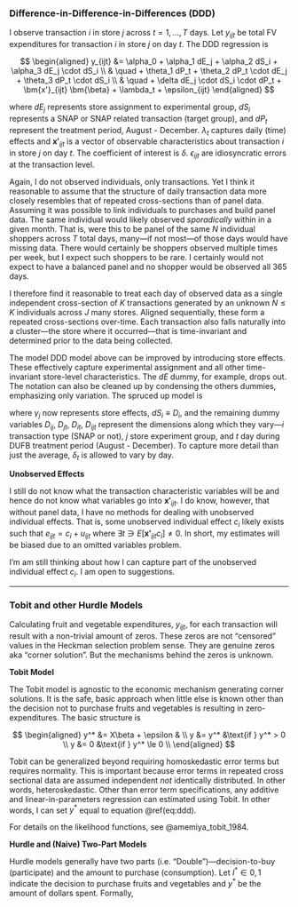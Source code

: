 ### Difference-in-Difference-in-Differences (DDD) {-}

I observe transaction $i$ in store $j$ across $t=1,...,T$ days. Let $y_{ijt}$ be total FV expenditures for transaction $i$ in store $j$ on day $t$. The DDD regression is

$$
\begin{aligned}
y_{ijt} &= \alpha_0 + \alpha_1 dE_j + \alpha_2 dS_i  + \alpha_3 dE_j \cdot dS_i \\
& \quad + \theta_1 dP_t + \theta_2 dP_t \cdot dE_j + \theta_3 dP_t \cdot dS_i \\
& \quad + \delta dE_j \cdot dS_i \cdot dP_t + \bm{x'}_{ijt} \bm{\beta} + \lambda_t + \epsilon_{ijt}
\end{aligned}
$$

where $dE_j$ represents store assignment to experimental group, $dS_i$ represents a SNAP or SNAP related transaction (target group), and $dP_t$ represent the treatment period, August - December. $\lambda_t$ captures daily (time) effects and $\bm{x'}_{ijt}$ is a vector of observable characteristics about transaction $i$ in store $j$ on day $t$. The coefficient of interest is $\delta$. $\epsilon_{ijt}$ are idiosyncratic errors at the transaction level. 

Again, I do not observed individuals, only transactions. Yet I think it reasonable to assume that the structure of daily transaction data more closely resembles that of repeated cross-sections than of panel data. Assuming it was possible to link individuals to purchases and build panel data. The same individual would likely observed *sporadically* within in a given month. That is, were this to be panel of the same $N$ individual shoppers across $T$ total days, many---if not most---of those days would have missing data. There would certainly be shoppers observed multiple times per week, but I expect such shoppers to be rare. I certainly would not expect to have a balanced panel and no shopper would be observed all 365 days.

I therefore find it reasonable to treat each day of observed data as a single independent cross-section of $K$ transactions generated by an unknown $N \le K$ individuals across $J$ many stores. Aligned sequentially, these form a repeated cross-sections over-time. Each transaction also falls naturally into a cluster---the store where it occurred---that is time-invariant and determined prior to the data being collected.

The model DDD model above can be improved by introducing store effects. These effectively capture experimental assignment and all other time-invariant store-level characteristics. The $dE$ dummy, for example, drops out. The notation can also be cleaned up by condensing the others dummies, emphasizing only variation. The spruced up model is

\begin{equation}
y_{ijt} = \gamma_j + \lambda_t + \phi_0 D_i + \phi_1 D_{ij} + \phi_2 D_{it}+ \phi_3 D_{jt} + \delta_t D_{ijt} + \bm{x'}_{ijt} \bm{\beta} + \epsilon_{ijt}
(\#eq:ddd)
\end{equation}

where $\gamma_j$ now represents store effects, $dS_i \equiv D_i$, and the remaining dummy variables $D_{ij},~D_{jt},~D_{it},~D_{ijt}$ represent the dimensions along which they vary---$i$ transaction type (SNAP or not), $j$ store experiment group, and $t$ day during DUFB treatment period (August - December). To capture more detail than just the average, $\delta_t$ is allowed to vary by day.

**Unobserved Effects**

I still do not know what the transaction characteristic variables will be and hence do not know what variables go into $\bm{x'}_{ijt}$. I do know, however, that without panel data, I have no methods for dealing with unobserved individual effects. That is, some unobserved individual effect $c_i$ likely exists such that $e_{ijt} = c_i + u_{ijt}$ where $\exists t \ni E[\bm{x'}_{ijt}c_i] \ne 0$. In short, my estimates will be biased due to an omitted variables problem.

I'm am still thinking about how I can capture part of the unobserved individual effect $c_i$. I am open to suggestions. 

---

### Tobit and other Hurdle Models {-}

Calculating fruit and vegetable expenditures, $y_{ijt}$, for each transaction will result with a non-trivial amount of zeros. These zeros are not "censored" values in the Heckman selection problem sense. They are genuine zeros aka "corner solution". But the mechanisms behind the zeros is unknown.

**Tobit Model**

The Tobit model is agnostic to the economic mechanism generating corner solutions. It is the safe, basic approach when little else is known other than the decision not to purchase fruits and vegetables is resulting in zero-expenditures. The basic structure is

$$
\begin{aligned}
y^* &= X\beta + \epsilon & \\
y &= y^*  &\text{if } y^* > 0 \\
y &= 0   &\text{if } y^* \le 0 \\
\end{aligned}
$$

Tobit can be generalized beyond requiring homoskedastic error terms but requires normality. This is important because error terms in repeated cross sectional data are assumed independent *not* identically distributed. In other words, heteroskedastic. Other than error term specifications, any additive and linear-in-parameters regression can estimated using Tobit. In other words, I can set $y^*$ equal to equation \@ref(eq:ddd).

For details on the likelihood functions, see @amemiya_tobit_1984.

**Hurdle and (Naive) Two-Part Models**

Hurdle models generally have two parts (i.e. "Double")---decision-to-buy (participate) and the amount to purchase (consumption). Let $I^* \in {0,1}$ indicate the decision to purchase fruits and vegetables and $y^*$ be the amount of dollars spent. Formally,




